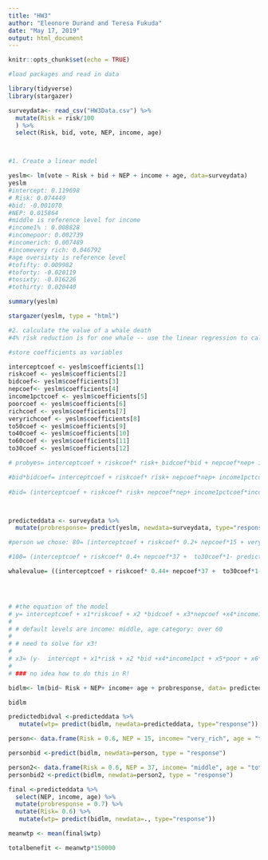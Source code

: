 ```yaml
---
title: "HW3"
author: "Eleonore Durand and Teresa Fukuda"
date: "May 17, 2019"
output: html_document
---
```


```r
knitr::opts_chunk$set(echo = TRUE)
```

```r
#load packages and read in data

library(tidyverse)
library(stargazer)

surveydata<- read_csv("HW3Data.csv") %>% 
  mutate(Risk = risk/100
  ) %>% 
  select(Risk, bid, vote, NEP, income, age)




```

```r
#1. Create a linear model

yeslm<- lm(vote ~ Risk + bid + NEP + income + age, data=surveydata)
yeslm
#intercept: 0.119698
# Risk: 0.074449
#bid: -0.001070
#NEP: 0.015864
#middle is reference level for income 
#income1% : 0.008828
#incomepoor: 0.002739
#incomerich: 0.007489
#incomevery rich: 0.046792
#age oversixty is reference level
#tofifty: 0.009982
#toforty: -0.020119
#tosixty: -0.016226 
#tothirty: 0.020440

summary(yeslm)

stargazer(yeslm, type = "html")

```

```r
#2. calculate the value of a whale death
#4% risk reduction is for one whale -- use the linear regression to calculate the change in predicted bidi when risk is reduced by 4% (the model is linear so can take this from any two points on the model, all else the same?)

#store coefficients as variables

interceptcoef <- yeslm$coefficients[1]
riskcoef <- yeslm$coefficients[2]
bidcoef<- yeslm$coefficients[3]
nepcoef<- yeslm$coefficients[4]
income1pctcoef <- yeslm$coefficients[5]
poorcoef <- yeslm$coefficients[6]
richcoef <- yeslm$coefficients[7]
veryrichcoef <- yeslm$coefficients[8]
to50coef <- yeslm$coefficients[9]
to40coef <- yeslm$coefficients[10]
to60coef <- yeslm$coefficients[11]
to30coef <- yeslm$coefficients[12]

# probyes= interceptcoef + riskcoef* risk+ bidcoef*bid + nepcoef*nep+ income1pctcoef*income1pct + poorcoef*poor+ richcoef*rich + veryrichcoef*very rich + to50coef*to50 + to40coef * to40 + to60coef*to60 + to30coef*to30

#bid*bidcoef= interceptcoef + riskcoef* risk+ nepcoef*nep+ income1pctcoef*income1pct + poorcoef*poor+ richcoef*rich + veryrichcoef*very rich + to50coef*to50 + to40coef * to40 + to60coef*to60 + to30coef*to30- probyes
 
#bid= (interceptcoef + riskcoef* risk+ nepcoef*nep+ income1pctcoef*income1pct + poorcoef*poor+ richcoef*rich + veryrichcoef*very rich + to50coef*to50 + to40coef * to40 + to60coef*to60 + to30coef*to30- probyes)/-bidcoef



predicteddata <- surveydata %>% 
  mutate(probresponse= predict(yeslm, newdata=surveydata, type="response"))

#person we chose: 80= (interceptcoef + riskcoef* 0.2+ nepcoef*15 + veryrichcoef*1 + to30coef*1- predicteddata$probresponse[1])/-bidcoef

#100= (interceptcoef + riskcoef* 0.4+ nepcoef*37 +  to30coef*1- predicteddata$probresponse[2])/-bidcoef

whalevalue= ((interceptcoef + riskcoef* 0.44+ nepcoef*37 +  to30coef*1- predicteddata$probresponse[2])/-bidcoef)-((interceptcoef + riskcoef* 0.4+ nepcoef*37 +  to30coef*1- predicteddata$probresponse[2])/-bidcoef)




# #the equation of the model
# y= interceptcoef + x1*riskcoef + x2 *bidcoef + x3*nepcoef +x4*income1pctcoef + x5*poorcoef + x6*richcoef + x7* veryrichcoef + x6*to50coef +x7*to40coef +x8*to60coef +x9*to30coef
# 
# # default levels are income: middle, age category: over 60
# 
# # need to solve for x3!
# 
# x3= (y-  intercept + x1*risk + x2 *bid +x4*income1pct + x5*poor + x6*rich + x7* veryrich + x6*to50 +x7*to40 +x8*to60 +x9*to30)/nep
# 
# ### no idea how to do this in R!

bidlm<- lm(bid~ Risk + NEP+ income+ age + probresponse, data= predicteddata)

bidlm

predictedbidval <-predicteddata %>% 
   mutate(wtp= predict(bidlm, newdata=predicteddata, type="response"))

person<- data.frame(Risk = 0.6, NEP = 15, income= "very_rich", age = "tothirty", probresponse = 0.7)

personbid <-predict(bidlm, newdata=person, type = "response")

person2<- data.frame(Risk = 0.6, NEP = 37, income= "middle", age = "tothirty", probresponse = 0.7)
personbid2 <-predict(bidlm, newdata=person2, type = "response")

final <-predicteddata %>% 
  select(NEP, income, age) %>% 
  mutate(probresponse = 0.7) %>% 
  mutate(Risk= 0.6) %>% 
   mutate(wtp= predict(bidlm, newdata=., type="response"))

meanwtp <- mean(final$wtp)

totalbenefit <- meanwtp*150000
 
```


